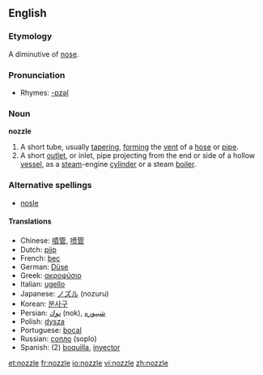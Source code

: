 ==English==

===Etymology===
A diminutive of [[nose]].

===Pronunciation===
*Rhymes: [[Rhymes:English:-ɒzəl|-ɒzəl]]

===Noun===
'''nozzle'''

# A short tube, usually [[tapering]], [[forming]] the [[vent]] of a [[hose]] or [[pipe]].
# A short [[outlet]], or inlet, pipe projecting from the end or side of a hollow [[vessel]], as a [[steam]]-engine [[cylinder]] or a steam [[boiler]].

===Alternative spellings===
*[[nosle]]

====Translations====
{{rfc-level|Translations at L4+ not in L3 POS section}}
{{top}}
*Chinese: [[噴管]], [[喷管]]
*Dutch: [[pijp]] {{f}}
*French: [[bec]] {{m}}
*German: [[Düse]] {{f}}
*Greek: [[ακροφύσιο]] {{n}}
*Italian: [[ugello]] {{m}}
*Japanese: [[ノズル]] (nozuru)
*Korean: [[분사구]]
*Persian: [[نوك]] (nok), [[شیپوره]]
*Polish: [[dysza]] {{f}}
*Portuguese: [[bocal]] {{m}}
*Russian: [[сопло]] {{n}} (soplo)
*Spanish: (2) [[boquilla]], [[inyector]] {{m}}
{{bottom}}

[[et:nozzle]]
[[fr:nozzle]]
[[io:nozzle]]
[[vi:nozzle]]
[[zh:nozzle]]
